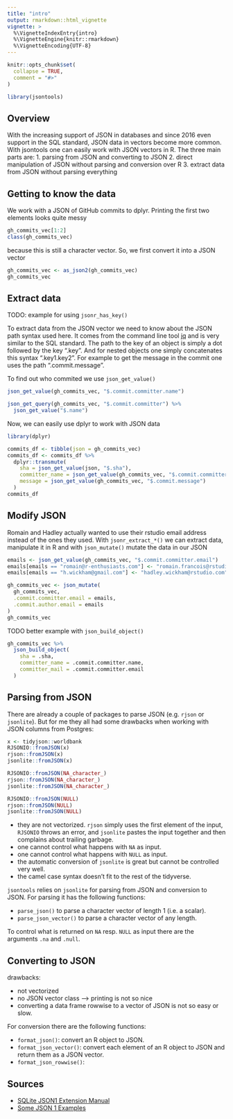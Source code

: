 ```yaml
---
title: "intro"
output: rmarkdown::html_vignette
vignette: >
  %\VignetteIndexEntry{intro}
  %\VignetteEngine{knitr::rmarkdown}
  %\VignetteEncoding{UTF-8}
---
```


```r
knitr::opts_chunk$set(
  collapse = TRUE,
  comment = "#>"
)
```

```r
library(jsontools)
```

## Overview

With the increasing support of JSON in databases and since 2016 even support 
in the SQL standard, JSON data in vectors become more common. With jsontools
one can easily work with JSON vectors in R. 
The three main parts are:
1. parsing from JSON and converting to JSON
2. direct manipulation of JSON without parsing and conversion over R
3. extract data from JSON without parsing everything


## Getting to know the data

We work with a JSON of GitHub commits to dplyr. Printing the first two elements
looks quite messy

```r
gh_commits_vec[1:2]
class(gh_commits_vec)
```

because this is still a character vector. So, we first convert it into a JSON
vector

```r
gh_commits_vec <- as_json2(gh_commits_vec)
gh_commits_vec
```

<!-- This looks better but is still a bit messy. To get a quick overview we use -->
<!-- `json_glimpse()` -->

<!-- ```{r} -->
<!-- json_glimpse(gh_commits_vec[2]) -->
<!-- ``` -->

## Extract data

TODO: example for using `jsonr_has_key()`

To extract data from the JSON vector we need to know about the JSON path syntax
used here. It comes from the command line tool [jq](https://stedolan.github.io/jq/)
and is very similar to the SQL standard.
The path to the key of an object is simply a dot followed by the key ".key".
And for nested objects one simply concatenates this syntax ".key1.key2". For
example to get the message in the commit one uses the path ".commit.message".

To find out who commited we use `json_get_value()`

```r
json_get_value(gh_commits_vec, "$.commit.committer.name")
```

```r
json_get_query(gh_commits_vec, "$.commit.committer") %>% 
  json_get_value("$.name")
```


Now, we can easily use dplyr to work with JSON data

```r
library(dplyr)

commits_df <- tibble(json = gh_commits_vec)
commits_df <- commits_df %>% 
  dplyr::transmute(
    sha = json_get_value(json, "$.sha"),
    committer_name = json_get_value(gh_commits_vec, "$.commit.committer.name"),
    message = json_get_value(gh_commits_vec, "$.commit.message")
  )
commits_df
```

## Modify JSON

Romain and Hadley actually wanted to use their rstudio email address instead
of the ones they used. With `jsonr_extract_*()` we can extract data, manipulate
it in R and with `json_mutate()` mutate the data in our JSON

```r
emails <- json_get_value(gh_commits_vec, "$.commit.committer.email")
emails[emails == "romain@r-enthusiasts.com"] <- "romain.francois@rstudio.com"
emails[emails == "h.wickham@gmail.com"] <- "hadley.wickham@rstudio.com"

gh_commits_vec <- json_mutate(
  gh_commits_vec,
  .commit.committer.email = emails,
  .commit.author.email = emails
)
gh_commits_vec
```


TODO better example with `json_build_object()`

```r
gh_commits_vec %>% 
  json_build_object(
    sha = .sha,
    committer_name = .commit.committer.name,
    committer_mail = .commit.committer.email
  )
```


<!-- ## Comparing JSON vectors -->

<!-- Checking if two JSONs are equal can be done with `json_equal()`. In the -->
<!-- comparison -->

<!-- * the formatting is ignored, i.e. it doesn't matter whether one JSON is minified -->
<!-- while the other is not -->
<!-- * and the order of keys doesn't matter. This is useful for example when -->
<!-- comparing a locally constructed JSON with one Postgres because Postgres sorts -->
<!-- the JSON when storing it. -->

<!-- ```{r} -->
<!-- x <- new_json2('{"a": {"x": 1, "y": 2}}') -->
<!-- x2 <- new_json2('{"a": { -->
<!--      "y": 2, -->
<!--      "x": 1 -->
<!--     } -->
<!--   }' -->
<!-- ) -->

<!-- json_equal(x, x2) -->
<!-- ``` -->


## Parsing from JSON

There are already a couple of packages to parse JSON (e.g. `rjson` or `jsonlite`). But for me they all had some drawbacks when working with JSON columns from Postgres:

```r
x <- tidyjson::worldbank
RJSONIO::fromJSON(x)
rjson::fromJSON(x)
jsonlite::fromJSON(x)

RJSONIO::fromJSON(NA_character_)
rjson::fromJSON(NA_character_)
jsonlite::fromJSON(NA_character_)

RJSONIO::fromJSON(NULL)
rjson::fromJSON(NULL)
jsonlite::fromJSON(NULL)
```


* they are not vectorized. `rjson` simply uses the first element of the input, `RJSONIO` throws an error, and `jsonlite` pastes the input together and then complains about trailing garbage.
* one cannot control what happens with `NA` as input.
* one cannot control what happens with `NULL` as input.
* the automatic conversion of `jsonlite` is great but cannot be controlled very well.
* the camel case syntax doesn't fit to the rest of the tidyverse.

`jsontools` relies on `jsonlite` for parsing from JSON and conversion to JSON. For parsing it has the following functions:

* `parse_json()` to parse a character vector of length 1 (i.e. a scalar).
* `parse_json_vector()` to parse a character vector of any length.

To control what is returned on `NA` resp. `NULL` as input there are the arguments `.na` and `.null`.


## Converting to JSON

drawbacks:

* not vectorized
* no JSON vector class --> printing is not so nice
* converting a data frame rowwise to a vector of JSON is not so easy or slow.

For conversion there are the following functions:

* `format_json()`: convert an R object to JSON.
* `format_json_vector()`: convert each element of an R object to JSON and return them as a JSON vector.
* `format_json_rowwise()`:

## Sources

* [SQLite JSON1 Extension Manual](https://www.sqlite.org/json1.html)
* [Some JSON 1 Examples](http://blog.benjamin-encz.de/post/sqlite-one-to-many-json1-extension/)

